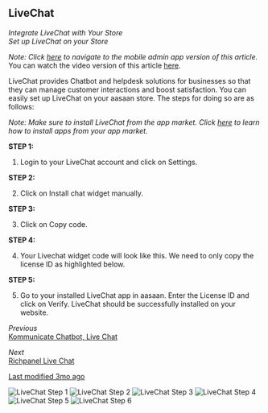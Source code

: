 ## LiveChat

*Integrate LiveChat with Your Store*  
*Set up LiveChat on your Store*

*Note: Click [here](#) to navigate to the mobile admin app version of this article.*  
You can watch the video version of this article [here](#).

LiveChat provides Chatbot and helpdesk solutions for businesses so that they can manage customer interactions and boost satisfaction. You can easily set up LiveChat on your aasaan store. The steps for doing so are as follows:

*Note: Make sure to install LiveChat from the app market. Click [here](#) to learn how to install apps from your app market.*

**STEP 1:**

1. Login to your LiveChat account and click on Settings.

**STEP 2:**

2. Click on Install chat widget manually.

**STEP 3:**

3. Click on Copy code.

**STEP 4:**

4. Your Livechat widget code will look like this. We need to only copy the license ID as highlighted below.

**STEP 5:**

5. Go to your installed LiveChat app in aasaan. Enter the License ID and click on Verify.
   LiveChat should be successfully installed on your website.

*Previous*  
[Kommunicate Chatbot, Live Chat](#)

*Next*  
[Richpanel Live Chat](#)

[Last modified 3mo ago](#)

![LiveChat Step 1](https://cdn.aasaan.app/docs/livechat/livechat_1.png)
![LiveChat Step 2](https://cdn.aasaan.app/docs/livechat/livechat_2.png)
![LiveChat Step 3](https://cdn.aasaan.app/docs/livechat/livechat_3.png)
![LiveChat Step 4](https://cdn.aasaan.app/docs/livechat/livechat_4.png)
![LiveChat Step 5](https://cdn.aasaan.app/docs/livechat/livechat_5.png)
![LiveChat Step 6](https://cdn.aasaan.app/docs/livechat/livechat_6.png)
